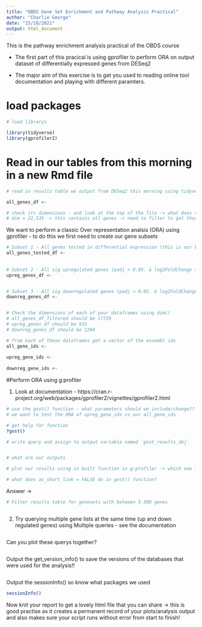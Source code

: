 ```yaml
---
title: "OBDS Gene Set Enrichment and Pathway Analysis Practical"
author: "Charlie George"
date: "15/10/2021"
output: html_document
---
```


This is the pathway enrichment analysis practical of the OBDS course

- The first part of this pracical is using gprofiler to perform ORA on output dataset of differentially expressed genes from DESeq2

- The major aim of this exercise is to get you used to reading online tool documentation and playing with different paramters.

# load packages 
```r
# load librarys

library(tidyverse)
library(gprofiler2)
```


# Read in our tables from this morning in a new Rmd file
```r
# read in results table we output from DESeq2 this morning using tidyverse read_csv()

all_genes_df <- 

# check its dimensions - and look at the top of the file -> what does this tell us about our table? 
# dim = 22,535 -> this contains all genes -> need to filter to get those tested 

```

We want to perform a classic Over representation analsis (ORA) using gprofiler - to do this we first need to create our gene subsets 

```r

# Subset 1 - All genes tested in differential expression (this is our background/control gene list) - i.e. remove padj == NA 
all_genes_tested_df <- 
  
  
# Subset 2 - All sig upregulated genes (padj < 0.05. & log2FoldChange > 1)
upreg_genes_df <- 


# Subset 3 - All sig downregulated genes (padj < 0.05. & log2FoldChange < 1)
downreg_genes_df <- 


# Check the dimensions of each of your dataframes using dim()
# all_genes_df_filtered should be 17729
# upreg_genes_df should be 915
# downreg_genes_df should be 1204

```


```r
# from each of these dataframes get a vector of the ensembl ids 
all_gene_ids <- 
    
upreg_gene_ids <-
    
downreg_gene_ids <- 
```

#Perform ORA using g:profiler 

1. Look at documentation - https://cran.r-project.org/web/packages/gprofiler2/vignettes/gprofiler2.html
```r
# use the gost() function - what parameters should we include/change??
# we want to test the ORA of upreg_gene_ids vs our all_gene_ids

# get help for function
?gost() 

# write query and assign to output variable named `gost_results_obj`


# what are our outputs  


```

```r
# plot our results using in built function in g:profiler -> which one is it? 

```

```r
# what does as_short_link = FALSE do in gost() function? 

```

Answer -> 

```r
# Filter results table for genesets with between 5-300 genes 



```


2. Try querying multiple gene lists at the same time (up and down regulated genes) using Multiple queries - see the documentation 

```r

```

Can you plot these querys together?

```r


```

Output the get_version_info() to save the versions of the databases that were used for the analysis!! 
```r

```

Output the sessionInfo() so know what packages we used
```r
sessionInfo()

```

Now knit your report to get a lovely html file that you can share -> this is good practise as it creates a permanent record of your plots/analysis output and also makes sure your script runs without error from start to finish! 
